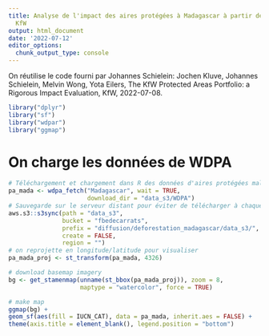 ```yaml
---
title: Analyse de l'impact des aires protégées à Madagascar à partir de la méthode
  KfW
output: html_document
date: '2022-07-12'
editor_options: 
  chunk_output_type: console
---
```


On réutilise le code fourni par Johannes Schielein: Jochen Kluve, Johannes Schielein, Melvin Wong, Yota Eilers, The KfW Protected Areas Portfolio: a Rigorous Impact Evaluation, KfW, 2022-07-08.

```r
library("dplyr")
library("sf")
library("wdpar")
library("ggmap")
```



# On charge les données de WDPA

```r
# Téléchargement et chargement dans R des données d'aires protégées malgaches
pa_mada <- wdpa_fetch("Madagascar", wait = TRUE,
                      download_dir = "data_s3/WDPA")
# Sauvegarde sur le serveur distant pour éviter de télécharger à chaque fois
aws.s3::s3sync(path = "data_s3",
               bucket = "fbedecarrats",
               prefix = "diffusion/deforestation_madagascar/data_s3/",
               create = FALSE,
               region = "")
# on reprojette en longitude/latitude pour visualiser
pa_mada_proj <- st_transform(pa_mada, 4326)

# download basemap imagery
bg <- get_stamenmap(unname(st_bbox(pa_mada_proj)), zoom = 8,
                    maptype = "watercolor", force = TRUE)

# make map
ggmap(bg) +
geom_sf(aes(fill = IUCN_CAT), data = pa_mada, inherit.aes = FALSE) +
theme(axis.title = element_blank(), legend.position = "bottom")

```

